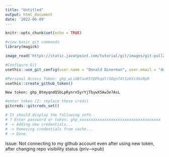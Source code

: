 ```yaml
---
title: "Untitled"
output: html_document
date: '2022-06-09'
---
```


```r
knitr::opts_chunk$set(echo = TRUE)
```

```r
#view basic git commands
library(magick)

image_read('https://static.javatpoint.com/tutorial/git/images/git-pull2.png') %>% print()
```

```r
#Configure Git
usethis::use_git_config(user.name = "Donald Dinerman", user.email = "ddinerma@andrew.cmu.edu")
```

```r
#Personal Access Token: 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
usethis::create_github_token()
```

```
New token: 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
```

```r
#enter token (2: replace these creds)
gitcreds::gitcreds_set()

# It should display the following info - 
# ? Enter password or token: ghp_xxxxxxxxxxxxxxxxxxxxxxxxxxxxxxxxxxxx
# -> Adding new credentials...
# -> Removing credentials from cache...
# -> Done.
```

Issue: Not connecting to my github account even after using new token, after changing repo visibility status (priv-->pub)